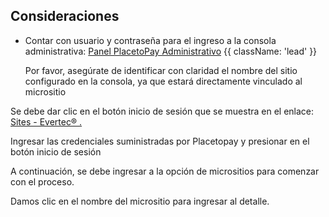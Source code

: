 

<HeroPattern />

 ## Consideraciones

 - Contar con usuario y contraseña para el ingreso a la consola administrativa: 
    [Panel PlacetoPay Administrativo](https://panel.placetopay.com/index.php/module/Sites/action/Index) {{ className: 'lead' }}

    <Note> Por favor, asegúrate de identificar con claridad el nombre del sitio configurado en la consola, ya que estará directamente vinculado al micrositio </Note>

    
 Se debe dar clic en el botón inicio de sesión que se muestra en el enlace: [Sites - Evertec® .](https://sites.placetopay.com/login#/)

<CenteredContainer>
  <ImageZoom
      src="/screen_sitie.webp"
      alt="screen init image"
      className="w-full h-auto shadow rounded-md my-0 transition-transform duration-300 ease-in-out cursor-pointer hover:scale-110 focus:scale-110" 
  />
</CenteredContainer>

   Ingresar las credenciales suministradas por Placetopay y presionar en el botón inicio de sesión

<CenteredContainer>
  <ImageZoom
      src="/Login_inic.webp"
      alt="login example image"
      className="w-full h-auto shadow rounded-md my-0 transition-transform duration-300 ease-in-out cursor-pointer hover:scale-110 focus:scale-110" 
  />
</CenteredContainer>

A continuación, se debe ingresar a la opción de micrositios para comenzar con el proceso.

<CenteredContainer>
  <ImageZoom
      src="/home_sites.webp"
      alt="home sites image"
      className="w-full h-auto shadow rounded-md my-0 transition-transform duration-300 ease-in-out cursor-pointer hover:scale-110 focus:scale-110" 
  />
</CenteredContainer>

Damos clic en el nombre del micrositio para ingresar al detalle.

<CenteredContainer>
  <ImageZoom
      src="/search_microsite.webp"
      alt="search microsite image"
      className="w-full h-auto shadow rounded-md my-0 transition-transform duration-300 ease-in-out cursor-pointer hover:scale-110 focus:scale-110" 
  />
</CenteredContainer>



